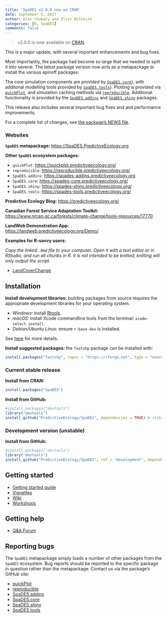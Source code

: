 ```yaml
---
title: 'SpaDES v2.0.0 now on CRAN'
date: September 5, 2017
author: Alex Chubaty and Eliot McIntire
categories: [R, SpaDES]
comments: false
---
```

> v2.0.0 is now available on [CRAN](https://cran.r-project.org/package=SpaDES).

This is a major update, with several important enhancements and bug fixes.

Most importantly, the package had become so large that we needed to spilt it into several.
The latest package version now acts as a metapackage to install the various spinoff packages:

The core simulation components are provided by [`SpaDES.core`](https://spades-core.predictiveecology.org/)), with additonal modelling tools provided by [`SpaDES.tools`](https://spades-tools.predictiveecology.org/)).
Plotting is provided via [`quickPlot`](https://quickplot.predictiveecology.org/), and simulation caching methods via [`reproducible`](https://reproducible.predictiveecology.org/).
Additional functionality is provided by the [`SpaDES.addins`](https://spades-addins.predictiveecology.org/) and [`SpaDES.shiny`](https://spades-shiny.predictiveecology.org/) packages.

This release also includes several important bug fixes and and performance improvements.

For a complete list of changes, see [the package's NEWS file](https://raw.githubusercontent.com/PredictiveEcology/SpaDES/master/NEWS.md).

### Websites

**`SpaDES` metapackage:** [https://SpaDES.PredictiveEcology.org](https://SpaDES.PredictiveEcology.org)

**Other `SpaDES` ecosystem packages:**

- `quickPlot`: [https://quickplot.predictiveecology.org/](https://quickplot.predictiveecology.org/)
- `reproducible`: [https://reproducible.predictiveecology.org/](https://reproducible.predictiveecology.org/)
- `SpaDES.addins`: [https://spades-addins.predictiveecology.org](https://spades-addins.predictiveecology.org)
- `SpaDES.core`: [https://spades-core.predictiveecology.org/](https://spades-core.predictiveecology.org/)
- `SpaDES.shiny`: [https://spades-shiny.predictiveecology.org/](https://spades-shiny.predictiveecology.org/)
- `SpaDES.tools`: [https://spades-tools.predictiveecology.org/](https://spades-tools.predictiveecology.org/)

**Predictive Ecology Blog:** [https://predictiveecology.org/](https://predictiveecology.org/)

**Canadian Forest Service Adaptation Toolkit:** [https://www.nrcan.gc.ca/forests/climate-change/tools-resources/17770](https://www.nrcan.gc.ca/forests/climate-change/tools-resources/17770)

**LandWeb Demonstration App:** [https://landweb.predictiveecology.org/Demo/](https://landweb.predictiveecology.org/Demo/)

**Examples for R-savvy users:**

*Copy the linked `.Rmd` file to your computer.*
*Open it with a text editor or in RStudio, and run all chunks in R.*
*It is not intended to be knitted; knitting will only output the script.*

- [LandCoverChange](https://raw.githubusercontent.com/PredictiveEcology/SpaDES-modules/master/modules/LCC2005/LCC2005.Rmd)

## Installation

**Install development libraries:** building packages from source requires the appropriate development libraries for your operating system.
    
- *Windows:* install [Rtools](https://cran.r-project.org/bin/windows/Rtools/).
- *macOS:* install Xcode commandline tools from the terminal: `xcode-select install`. 
- *Debian/Ubuntu Linux:* ensure `r-base-dev` is installed.

See [here](https://support.rstudio.com/hc/en-us/articles/200486498-Package-Development-Prerequisites) for more details.

**Install suggested packages:** the `fastshp` package can be installed with:

```r
install.packages("fastshp", repos = "https://rforge.net", type = "source")
```

### Current stable release

**Install from CRAN:**

```r
install.packages("SpaDES")
```

**Install from GitHub:**
    
```r
#install.packages("devtools")
library("devtools")
install_github("PredictiveEcology/SpaDES", dependencies = TRUE) # stable
```

### Development version (unstable)

**Install from GitHub:**

```r
#install.packages("devtools")
library("devtools")
install_github("PredictiveEcology/SpaDES", ref = "development", dependencies = TRUE) # unstable
```

## Getting started

- [Getting started guide](https://github.com/PredictiveEcology/SpaDES/wiki/Getting-Started-Guide)
- [Vignettes](https://github.com/PredictiveEcology/SpaDES/wiki/Help-Vignettes)
- [Wiki](https://github.com/PredictiveEcology/SpaDES/wiki)
- [Workshops](https://predictiveecology.org/2016/08/09/SpaDES-workshops.html)

## Getting help

- [Q&A Forum](https://groups.google.com/forum/#!forum/spades-users)

## Reporting bugs

The `SpaDES` metapackage simply loads a number of other packages from the `SpaDES` ecosystem.
Bug reports should be reported to the specific package in question rather than the metapackage.
Contact us via the package's GitHub site:

- [quickPlot](https://github.com/PredictiveEcology/quickPlot/issues)
- [reproducible](https://github.com/PredictiveEcology/reproducible/issues)
- [SpaDES.addins](https://github.com/PredictiveEcology/SpaDES.addins/issues)
- [SpaDES.core](https://github.com/PredictiveEcology/SpaDES.core/issues)
- [SpaDES.shiny](https://github.com/PredictiveEcology/SpaDES.shiny/issues)
- [SpaDES.tools](https://github.com/PredictiveEcology/SpaDES.tools/issues)

